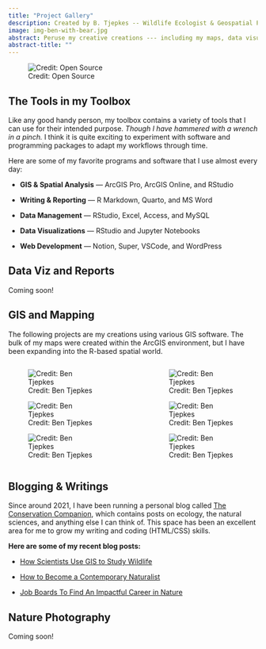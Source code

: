 ---
title: "Project Gallery"
description: Created by B. Tjepkes -- Wildlife Ecologist & Geospatial Practitioner
image: img-ben-with-bear.jpg
abstract: Peruse my creative creations --- including my maps, data visualiztions, data reports, nature photography, and blog writings.
abstract-title: ""
---

![Credit: Open Source](img-data-viz.jpg)

## The Tools in my Toolbox

Like any good handy person, my toolbox contains a variety of tools that I can use for their intended purpose. *Though I have hammered with a wrench in a pinch.* I think it is quite exciting to experiment with software and programming packages to adapt my workflows through time. 

Here are some of my favorite programs and software that I use almost every day:

- **GIS & Spatial Analysis** --- ArcGIS Pro, ArcGIS Online, and RStudio

- **Writing & Reporting** --- R Markdown, Quarto, and MS Word

- **Data Management** --- RStudio, Excel, Access, and MySQL

- **Data Visualizations** --- RStudio and Jupyter Notebooks

- **Web Development** --- Notion, Super, VSCode, and WordPress


## Data Viz and Reports

Coming soon!


## GIS and Mapping

The following projects are my creations using various GIS software. The bulk of my maps were created within the ArcGIS environment, but I have been expanding into the R-based spatial world.

:::: {.columns}

::: {.column width="47.5%"}

![Credit: Ben Tjepkes](img-map-1.jpg)

![Credit: Ben Tjepkes](img-map-4.jpg)

![Credit: Ben Tjepkes](img-map-5.jpg)

:::

::: {.column width="5%"}



:::

::: {.column width="47.5%"}

![Credit: Ben Tjepkes](img-map-2.jpg)

![Credit: Ben Tjepkes](img-map-3.jpg)

![Credit: Ben Tjepkes](img-map-6.jpg)

:::

::::


## Blogging & Writings

Since around 2021, I have been running a personal blog called [The Conservation Companion](https://conservationcompanion.com), which contains posts on ecology, the natural sciences, and anything else I can think of. This space has been an excellent area for me to grow my writing and coding (HTML/CSS) skills.

**Here are some of my recent blog posts:**

- [How Scientists Use GIS to Study Wildlife](https://conservationcompanion.com/blog/how-scientists-use-gis-to-study-wildlife)

- [How to Become a Contemporary Naturalist](https://conservationcompanion.com/blog/how-to-become-a-contemporary-naturalist)

- [Job Boards To Find An Impactful Career in Nature](https://conservationcompanion.com/blog/job-boards-to-find-an-impactful-career-in-nature)

## Nature Photography

Coming soon!
